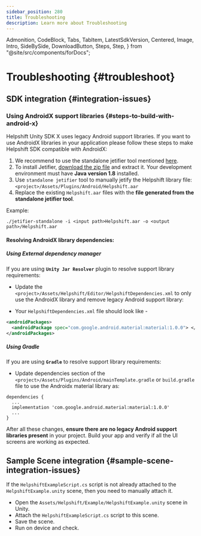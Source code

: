 ```yaml
---
sidebar_position: 280
title: Troubleshooting
description: Learn more about Troubleshooting
---
```


  Admonition,
  CodeBlock,
  Tabs,
  TabItem,
  LatestSdkVersion,
  Centered,
  Image,
  Intro,
  SideBySide,
  DownloadButton,
  Steps,
  Step,
} from "@site/src/components/forDocs";

# Troubleshooting {#troubleshoot}

## SDK integration {#integration-issues}

### Using AndroidX support libraries {#steps-to-build-with-android-x}

Helpshift Unity SDK X uses legacy Android support libraries.
If you want to use AndroidX libraries in your application please follow these steps to make Helpshift SDK compatible with AndroidX:

1. We recommend to use the standalone jetifier tool mentioned [here](https://developer.android.com/studio/command-line/jetifier).
2. To install Jetifier, [download the zip file](https://dl.google.com/dl/android/studio/jetifier-zips/1.0.0-beta07/jetifier-standalone.zip) and extract it. Your development environment must have **Java version 1.8** installed.
3. Use `standalone jetifier` tool to manually jetify the Helpshift library file:
   `<project>/Assets/Plugins/Android/Helpshift.aar`
4. Replace the existing `Helpshift.aar` files with the **file generated from the standalone jetifier tool**.

Example:

`./jetifier-standalone -i <input path>Helpshift.aar -o <output path>/Helpshift.aar`

#### Resolving AndroidX library dependencies:

##### Using External dependency manager

If you are using **`Unity Jar Resolver`** plugin to resolve support library requirements:

- Update the `<project>/Assets/Helpshift/Editor/HelpshiftDependencies.xml` to only use the AndroidX library and remove legacy Android support library:

- Your `HelpshiftDependencies.xml` file should look like - 

```xml
<androidPackages>
  <androidPackage spec="com.google.android.material:material:1.0.0"> </androidPackage>
</androidPackages>
```
##### Using Gradle

If you are using **`Gradle`** to resolve support library requirements:

- Update dependencies section of the `<project>/Assets/Plugins/Android/mainTemplate.gradle` or `build.gradle` file to use the Androidx material library as:

```
dependencies {
  ...
  implementation 'com.google.android.material:material:1.0.0'
  ...
}
```

After all these changes, **ensure there are no legacy Android support libraries present** in your project. Build your app and verify if all the UI screens are working as expected.

## Sample Scene integration {#sample-scene-integration-issues}

If the `HelpshiftExampleScript.cs` script is not already attached to the `HelpshiftExample.unity` scene, then you need to manually attach it.

- Open the `Assets/Helpshift/Example/HelpshiftExample.unity` scene in Unity.
- Attach the `HelpshiftExampleScript.cs` script to this scene.
- Save the scene.
- Run on device and check.
